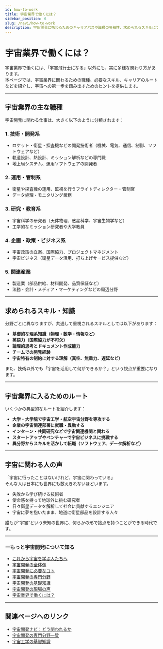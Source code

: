 ```yaml
---
id: how-to-work
title: 宇宙業界で働くには？
sidebar_position: 6
slug: /navi/how-to-work
description: 宇宙開発に携わるためのキャリアパスや職種の多様性、求められるスキルについて紹介します。
---
```




<Head>
  <script type="application/ld+json">
    {`{
      "@context": "https://schema.org",
      "@type": "DefinedTerm",
      "name": "宇宙業界で働くには？",
      "inDefinedTermSet": "https://www.space-portal.org",
      "termCode": "how-to-work",
      "description": "宇宙開発に携わるためのキャリアパスや職種の多様性、求められるスキルについて紹介します。",
      "url": "https://www.space-portal.org/docs/navi/how-to-work"
    }`}
  </script>
</Head>

# 宇宙業界で働くには？

宇宙業界で働くには、「宇宙飛行士になる」以外にも、実に多様な関わり方があります。  
本ページでは、宇宙業界に関わるための職種、必要なスキル、キャリアのルートなどを紹介し、宇宙への第一歩を踏み出すためのヒントを提供します。

---

## 宇宙業界の主な職種

宇宙開発に関わる仕事は、大きく以下のように分類されます：

### 1. 技術・開発系
- ロケット・衛星・探査機などの開発技術者（機械、電気、通信、制御、ソフトウェアなど）
- 軌道設計、熱設計、ミッション解析などの専門職
- 地上局システム、運用ソフトウェアの開発者

### 2. 運用・管制系
- 衛星や探査機の運用、監視を行うフライトディレクター・管制官
- データ処理・モニタリング業務

### 3. 研究・教育系
- 宇宙科学の研究者（天体物理、惑星科学、宇宙生物学など）
- 工学的なミッション研究者や大学教員

### 4. 企画・政策・ビジネス系
- 宇宙政策の立案、国際協力、プロジェクトマネジメント
- 宇宙ビジネス（衛星データ活用、打ち上げサービス提供など）

### 5. 関連産業
- 製造業（部品供給、材料開発、品質保証など）
- 法務・会計・メディア・マーケティングなどの周辺分野

---

## 求められるスキル・知識

分野ごとに異なりますが、共通して重視されるスキルとしては以下があります：

- **基礎的な理系知識（物理・数学・情報など）**
- **英語力（国際協力が不可欠）**
- **論理的思考とドキュメント作成能力**
- **チームでの開発経験**
- **宇宙特有の制約に対する理解（真空、無重力、遅延など）**

また、技術以外でも「宇宙を活用して何ができるか？」という視点が重要になります。

---

## 宇宙業界に入るためのルート

いくつかの典型的なルートを紹介します：

- **大学・大学院で宇宙工学・航空宇宙分野を専攻する**
- **企業の宇宙関連部署に就職・異動する**
- **インターン・共同研究などで宇宙関連機関と関わる**
- **スタートアップやベンチャーで宇宙ビジネスに挑戦する**
- **異分野からスキルを活かして転職（ソフトウェア、データ解析など）**

---

## 宇宙に関わる人の声

「宇宙に行ったことはないけれど、宇宙に関わっている」  
そんな人は日本にも世界にも数えきれないほどいます。

- 失敗から学び続ける技術者  
- 使命感を持って地球外に挑む研究者  
- 日々衛星データを解析して社会に貢献するエンジニア  
- 宇宙に夢を抱いたまま、地道に衛星部品を設計する人々

誰もが“宇宙”という未知の世界に、何らかの形で接点を持つことができる時代です。

---

### ーもっと宇宙開発について知る
- [これから宇宙を学ぶ人たちへ](/docs/navi/intro-to-space-dev)
- [宇宙開発の全体像](/docs/navi/space-dev-overview)
- [宇宙開発に必要なコト](/docs/navi/what-is-needed)
- [宇宙開発の専門分野](/docs/navi/region-of-expertise)
- [宇宙開発の基礎知識](/docs/navi/basic-knowledge)
- [宇宙開発の現場の声](/docs/navi/voice-of-frontline)
- [宇宙業界で働くには？](/docs/navi/how-to-work)

---

## 関連ページへのリンク

- [宇宙開発ナビ：どう関われるか](/docs/navi/intro-to-space-dev)
- [宇宙開発の専門分野一覧](/docs/navi/region-of-expertise)
- [宇宙工学の基礎知識](/docs/navi/basic-knowledge)

